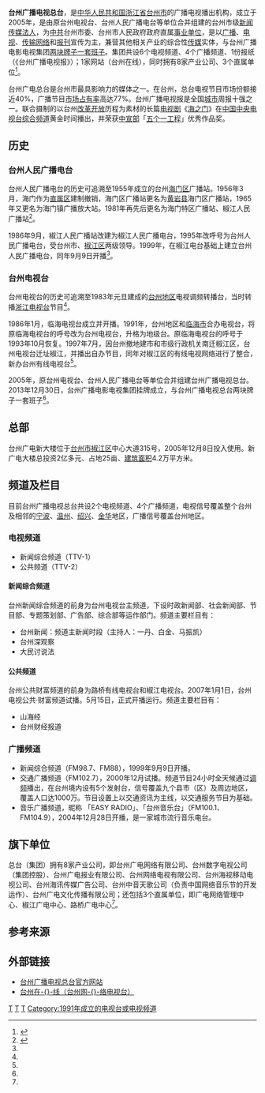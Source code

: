 {{About|中国浙江的传媒机构|其他簡稱為台電的條目|台电 (消歧义)}}
{{Infobox_Company |
  company_name   = 台州广播电视总台|
  company_logo   = [[File:TaizhouTV.jpg|center]] |
  company_type   = [[事业单位|事业单位]] |
  foundation     = 2005年 |
  location       = {{PRC}}[[浙江省|浙江省]][[台州市|台州市]][[椒江区|椒江区]]中心大道315号 |
  zip_code       = 318000 |
  key_people     = [[吕新景|吕新景]] (台长)|
  industry       = 媒体 |
  products       = 电视、广播节目 |
  subsid         = 8家子公司 |
  homepage       = http://www.tztv.com.cn/
}}

'''台州广播电视总台'''，是[[中华人民共和国|中华人民共和国]][[浙江省|浙江省]][[台州市|台州市]]的广播电视播出机构，成立于2005年，是由原台州电视台、台州人民广播电台等单位合并组建的台州市级[[新闻|新闻]][[传媒|传媒]][[法人|法人]]，为[[中共|中共]]台州市委、台州市人民政府政府直属[[事业单位|事业单位]]，是以[[广播|广播]]、[[电视|电视]]、[[传输|传输]][[网络|网络]]和[[报刊|报刊]]宣传为主，兼营其他相关产业的综合性[[传媒|传媒]]实体，与台州广播电影电视集团[[两块牌子一套班子|两块牌子一套班子]]。集团共设6个电视频道、4个广播频道、1份报纸（《台州广播电视报》）；1家网站（台州在线），同时拥有8家产业公司、3个直属单位<ref name=profile>{{cite news|url =http://www.tztv.com.cn/Info.html|title =台州广播电视总台概况|publisher =台州广播电视总台|date =|accessdate =2018-06-24|archive-date =2020-02-22|archive-url =https://web.archive.org/web/20200222012529/http://www.tztv.com.cn/Info.html|dead-url =no}}</ref>。

台州广电总台是台州市最具影响力的媒体之一。在台州，总台电视节目市场份额接近40%，广播节目[[市场占有率|市场占有率]]高达77%。台州广播电视报是全国[[城市|城市]]周报十强之一。联合摄制的以台州[[改革开放|改革开放]]历程为素材的长篇[[电视剧|电视剧]]《[[海之门_(电视剧)|海之门]]》在[[中国中央电视台综合频道|中国中央电视台综合频道]]黄金时间播出，并荣获[[中共中央宣传部|中宣部]]「[[五个一工程|五个一工程]]」优秀作品奖。 

==历史==
===台州人民广播电台===
台州人民广播电台的历史可追溯至1955年成立的台州[[海门区|海门区]]广播站。1956年3月，海门作为[[直属区|直属区]]建制撤销，海门区广播站更名为[[黄岩县|黄岩县]]海门区广播站，1965年又更名为海门镇广播放大站。1981年再先后更名为海门特区广播站、椒江人民广播站<ref name=dfz>{{cite news|url =http://www.zjdfz.cn/tiptai.web/BookRead.aspx?bookid=201212082697|title =浙江省新闻志|publisher =浙江省人民政府地方志办公室|date =|accessdate =2018-06-10|archive-date =2017-01-14|archive-url =https://web.archive.org/web/20170114002936/http://www.zjdfz.cn/tiptai.web/BookRead.aspx?bookid=201212082697|dead-url =no}}</ref>。

1986年9月，椒江人民广播站改建为椒江人民广播电台，1995年改呼号为台州人民广播电台，受台州市、[[椒江区|椒江区]]两级领导。1999年，在椒江电台基础上建立台州人民广播电台，同年9月9日开播<ref name=dfz/>。

===台州电视台===
台州电视台的历史可追溯至1983年元旦建成的[[台州地区|台州地区]]电视调频转播台，当时转播[[浙江电视台|浙江电视台]]节目<ref name=dfz/>。

1986年1月，临海电视台成立并开播。1991年，台州地区和[[临海市|临海市]]合办电视台，将原临海电视台的呼号改为台州电视台，升格为地级台。原临海电视台的呼号于1993年10月恢复。1997年7月，因台州撤地建市和市级行政机关南迁椒江区，台州电视台迁址椒江，并播出自办节目，同年对椒江区的有线电视网络进行了整合，新办台州有线电视台<ref name=dfz/>。

2005年，原台州电视台、台州人民广播电台等单位合并组建台州广播电视总台。2013年12月30日，台州广播电影电视集团挂牌成立，与台州广播电视总台两块牌子一套班子<ref name=profile/>。

==总部==
台州广电新大楼位于[[台州市|台州市]][[椒江区|椒江区]]中心大道315号，2005年12月8日投入使用。新广电大楼总投资2亿多元、占地25亩、[[建筑面积|建筑面积]]4.2万平方米。

==频道及栏目==
目前台州广播电视总台共设2个电视频道、4个广播频道，电视信号覆盖整个台州及相邻的[[宁波|宁波]]、[[温州|温州]]、[[绍兴|绍兴]]、[[金华|金华]]地区，广播信号覆盖台州地区。

===电视频道===
* 新闻综合频道（TTV-1）
* 公共频道（TTV-2）


====新闻综合频道====
台州新闻综合频道的前身为台州电视台主频道，下设时政新闻部、社会新闻部、节目部、专题策划部、广告部、综合部等运作部门。频道主要栏目有：
*台州新闻：频道主新闻时段（主持人：一丹、白金、马振凯）
*台州深观察
*大民讨说法
====公共频道====
台州公共财富频道的前身为路桥有线电视台和椒江电视台。2007年1月1日，台州电视公共·财富频道试播。5月15日，正式开播运行。频道主要栏目有：
*山海经 
*台州财经报道

===广播频道===
*新闻综合频道（FM98.7、FM88），1999年9月9日开播。
*交通广播频道（FM102.7），2000年12月试播。频道节目24小时全天候通过[[调频|调频]]播出，在台州境内设有5个发射台，信号覆盖九个县市（区）及周边地区，覆盖人口达1000万。节目设置上以交通资讯为主线，以交通服务节目为基础。
*音乐广播频道，昵称 「EASY RADIO」、「台州音乐台」（FM100.1、FM104.9），2004年12月28日开播，是一家城市流行音乐电台。

==旗下单位==
总台（集团）拥有8家产业公司，即台州广电网络有限公司、台州数字电视公司（集团控股）、台州广电报业有限公司、台州网络电视有限公司、台州海视移动电视公司、台州海讯传媒广告公司、台州中音天歌公司（负责中国网络音乐节的开发运作）、台州广电文化传播有限公司；还包括3个直属单位，即广电网络管理中心、椒江广电中心、路桥广电中心<ref name=profile/>。

==参考来源==
{{reflist}}

==外部链接==
*[http://www.tztv.com.cn/ 台州广播电视总台官方网站] {{Wayback|url=http://www.tztv.com.cn/ |date=20201125220931 }}
*[http://www.576tv.com/ 台州在-{}-线（台州网-{}-络电视台）]{{Wayback|url=http://www.576tv.com/ |date=20140208060659 }}

{{浙江電視台}}
{{台州市}}

[[Category:台州媒体|T]]
[[Category:浙江省电视台|T]]
[[Category:中国大陆城市广播电视台|T]]
[[Category:1991年成立的电视台或电视频道|Category:1991年成立的电视台或电视频道]]